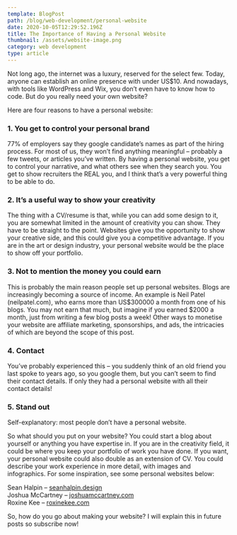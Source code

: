 ```yaml
---
template: BlogPost
path: /blog/web-development/personal-website
date: 2020-10-05T12:29:52.196Z
title: The Importance of Having a Personal Website
thumbnail: /assets/website-image.png
category: web development
type: article
---
```



Not long ago, the internet was a luxury, reserved for the select few. Today, anyone can establish an online presence with under US$10. And nowadays, with tools like WordPress and Wix, you don’t even have to know how to code. But do you really need your own website?

Here are four reasons to have a personal website:

### 1. You get to control your personal brand

77% of employers say they google candidate’s names as part of the hiring process. For most of us, they won’t find anything meaningful – probably a few tweets, or articles you’ve written. By having a personal website, you get to control your narrative, and what others see when they search you. You get to show recruiters the REAL you, and I think that’s a very powerful thing to be able to do.

### 2. It’s a useful way to show your creativity

The thing with a CV/resume is that, while you can add some design to it, you are somewhat limited in the amount of creativity you can show. They have to be straight to the point. Websites give you the opportunity to show your creative side, and this could give you a competitive advantage. If you are in the art or design industry, your personal website would be the place to show off your portfolio.

### 3. Not to mention the money you could earn

This is probably the main reason people set up personal websites. Blogs are increasingly becoming a source of income. An example is Neil Patel (neilpatel.com), who earns more than US$300000 a month from one of his blogs. You may not earn that much, but imagine if you earned $2000 a month, just from writing a few blog posts a week! Other ways to monetise your website are affiliate marketing, sponsorships, and ads, the intricacies of which are beyond the scope of this post.

### 4. Contact

You’ve probably experienced this – you suddenly think of an old friend you last spoke to years ago, so you google them, but you can’t seem to find their contact details. If only they had a personal website with all their contact details!

### 5. Stand out

Self-explanatory: most people don’t have a personal website.

So what should you put on your website? You could start a blog about yourself or anything you have expertise in. If you are in the creativity field, it could be where you keep your portfolio of work you have done. If you want, your personal website could also double as an extension of CV. You could describe your work experience in more detail, with images and infographics. For some inspiration, see some personal websites below:

Sean Halpin – <a href="https://seanhalpin.design" target="_blank">seanhalpin.design</a>  <br/>
Joshua McCartney – <a href="https://joshuamccartney.com" target="_blank">joshuamccartney.com</a>    <br/>
Roxine Kee – <a href="https://roxinekee.com" target="_blank">roxinekee.com</a>   <br/>

So, how do you go about making your website? I will explain this in future posts so subscribe now!
